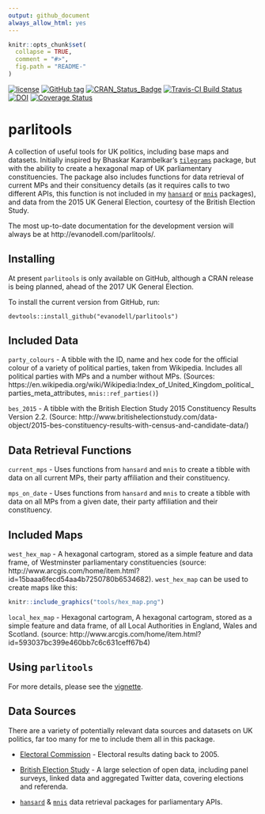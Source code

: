 ```yaml
---
output: github_document
always_allow_html: yes
---
```


<!-- README.md is generated from README.Rmd. Please edit that file -->

```r
knitr::opts_chunk$set(
  collapse = TRUE,
  comment = "#>",
  fig.path = "README-"
)
```


[![license](https://img.shields.io/github/license/mashape/apistatus.svg)](https://github.com/EvanOdell/parlitools/blob/master/LICENSE)
[![GitHub tag](https://img.shields.io/github/tag/evanodell/parlitools.svg)](https://github.com/evanodell/parlitools)
[![CRAN_Status_Badge](http://www.r-pkg.org/badges/version/parlitools)](https://cran.r-project.org/package=parlitools)
<!--[![](http://cranlogs.r-pkg.org/badges/grand-total/parlitools)](https://dgrtwo.shinyapps.io/cranview/)-->
[![Travis-CI Build Status](https://travis-ci.org/EvanOdell/parlitools.svg?branch=master)](https://travis-ci.org/EvanOdell/parlitools)
[![DOI](https://zenodo.org/badge/86801920.svg)](https://zenodo.org/badge/latestdoi/86801920)
[![Coverage Status](https://img.shields.io/codecov/c/github/EvanOdell/parlitools/master.svg)](https://codecov.io/github/EvanOdell/parlitools?branch=master)

# parlitools

A collection of useful tools for UK politics, including base maps and datasets. Initially inspired by Bhaskar Karambelkar's [`tilegrams`](https://cran.r-project.org/package=tilegramsR) package, but with the ability to create a hexagonal map of UK parliamentary constituencies. The package also includes functions for data retrieval of current MPs and their consituency details (as it requires calls to two different APIs, this function is not included in my [`hansard`](https://cran.r-project.org/package=hansard) or [`mnis`](https://cran.r-project.org/package=mnis) packages), and data from the 2015 UK General Election, courtesy of the British Election Study.

The most up-to-date documentation for the development version will always be at http://evanodell.com/parlitools/. 

## Installing

At present `parlitools` is only available on GitHub, although a CRAN release is being planned, ahead of the 2017 UK General Election.

To install the current version from GitHub, run:

```
devtools::install_github("evanodell/parlitools")
```

## Included Data

`party_colours` - A tibble with the ID, name and hex code for the official colour of a variety of political parties, taken from Wikipedia. Includes all political parties with MPs and a number without MPs. (Sources: https://en.wikipedia.org/wiki/Wikipedia:Index_of_United_Kingdom_political_parties_meta_attributes, `mnis::ref_parties()`)

`bes_2015` - A tibble with the British Election Study 2015 Constituency Results Version 2.2. (Source: http://www.britishelectionstudy.com/data-object/2015-bes-constituency-results-with-census-and-candidate-data/)

## Data Retrieval Functions

`current_mps` - Uses functions from `hansard` and `mnis` to create a tibble with data on all current MPs, their party affiliation and their constituency.

`mps_on_date`  - Uses functions from `hansard` and `mnis` to create a tibble with data on all MPs from a given date, their party affiliation and their constituency.

## Included Maps

`west_hex_map` - A hexagonal cartogram, stored as a simple feature and data frame, of Westminster parliamentary constituencies (source: http://www.arcgis.com/home/item.html?id=15baaa6fecd54aa4b7250780b6534682). `west_hex_map` can be used to create maps like this:

```r
knitr::include_graphics("tools/hex_map.png")
```

`local_hex_map` - Hexagonal cartogram, A hexagonal cartogram, stored as a simple feature and data frame, of all Local Authorities in England, Wales and Scotland. (source: http://www.arcgis.com/home/item.html?id=593037bc399e460bb7c6c631ceff67b4)

## Using `parlitools`

For more details, please see the [vignette](http://evanodell.com/parlitools/articles/introduction.html).

## Data Sources

There are a variety of potentially relevant data sources and datasets on UK politics, far too many for me to include them all in this package.

* [Electoral Commission](http://www.electoralcommission.org.uk/our-work/our-research/electoral-data) - Electoral results dating back to 2005.

* [British Election Study](http://www.britishelectionstudy.com/data/) - A large selection of open data, including panel surveys, linked data and aggregated Twitter data, covering elections and referenda.

* [`hansard`](https://cran.r-project.org/package=hansard) & [`mnis`](https://cran.r-project.org/package=mnis) data retrieval packages for parliamentary APIs.

